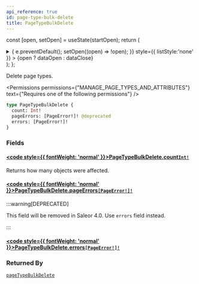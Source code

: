 ```yaml
---
api_reference: true
id: page-type-bulk-delete
title: PageTypeBulkDelete
---
```






const [open, setOpen] = useState(startOpen);
return (
<details {...(open ? { open: true } : {})} className="details" style={{ border:'none', boxShadow:'none', background:'var(--ifm-background-color)' }}>
<summary
onClick={(e) => {
e.preventDefault();
setOpen((open) => !open);
}}
style={{ listStyle:'none' }} >
{open ? dataOpen : dataClose}
</summary>
{open && children}
</details>
);
};

Delete page types.


<Permissions permissions={"MANAGE_PAGE_TYPES_AND_ATTRIBUTES"} text={"Requires one of the following permissions"} />


```graphql
type PageTypeBulkDelete {
  count: Int!
  pageErrors: [PageError!]! @deprecated
  errors: [PageError!]!
}
```

### Fields

#### [<code style={{ fontWeight: 'normal' }}>PageTypeBulkDelete.<b>count</b></code>](#)<Bullet />[`Int!`](../../../api-reference/miscellaneous/scalars/int.mdx) <Badge class="badge badge--secondary" text="non-null"/> <Badge class="badge badge--secondary" text="scalar"/> <Badge class="badge badge--secondary" text="miscellaneous"/>

Returns how many objects were affected.

#### [<code style={{ fontWeight: 'normal' }}>PageTypeBulkDelete.<b>pageErrors</b></code>](#)<Bullet />[`[PageError!]!`](../../../api-reference/pages/objects/page-error.mdx) <Badge class="badge badge--deprecated badge--secondary" text="deprecated"/> <Badge class="badge badge--secondary" text="non-null"/> <Badge class="badge badge--secondary" text="object"/> <Badge class="badge badge--secondary" text="pages"/>

:::warning[DEPRECATED]

This field will be removed in Saleor 4.0. Use `errors` field instead.

:::

#### [<code style={{ fontWeight: 'normal' }}>PageTypeBulkDelete.<b>errors</b></code>](#)<Bullet />[`[PageError!]!`](../../../api-reference/pages/objects/page-error.mdx) <Badge class="badge badge--secondary" text="non-null"/> <Badge class="badge badge--secondary" text="object"/> <Badge class="badge badge--secondary" text="pages"/>

### Returned By

[`pageTypeBulkDelete`](../../../api-reference/pages/mutations/page-type-bulk-delete.mdx) <Badge class="badge badge--secondary" text="mutation"/>

